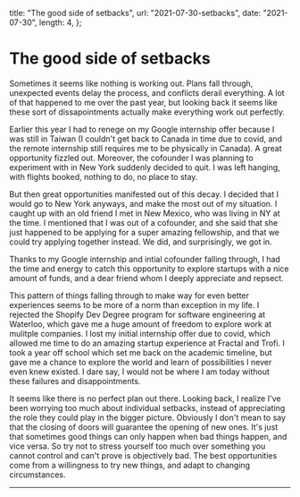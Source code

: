   title: "The good side of setbacks",
  url: "2021-07-30-setbacks",
  date: "2021-07-30",
  length: 4,
};

# The good side of setbacks

Sometimes it seems like nothing is working out. Plans fall through, unexpected events delay the process, and conflicts derail everything. A lot of that happened to me over the past year, but looking back it seems like these sort of dissapointments actually make everything work out perfectly.

Earlier this year I had to renege on my Google internship offer because I was still in Taiwan (I couldn't get back to Canada in time due to covid, and the remote internship still requires me to be physically in Canada). A great opportunity fizzled out. Moreover, the cofounder I was planning to experiment with in New York suddenly decided to quit. I was left hanging, with flights booked, nothing to do, no place to stay.

But then great opportunities manifested out of this decay. I decided that I would go to New York anyways, and make the most out of my situation. I caught up with an old friend I met in New Mexico, who was living in NY at the time. I mentioned that I was out of a cofounder, and she said that she just happened to be applying for a super amazing fellowship, and that we could try applying together instead. We did, and surprisingly, we got in.

Thanks to my Google internship and intial cofounder falling through, I had the time and energy to catch this opportunity to explore startups with a nice amount of funds, and a dear friend whom I deeply appreciate and repsect.

This pattern of things falling through to make way for even better experiences seems to be more of a norm than exception in my life. I rejected the Shopify Dev Degree program for software engineering at Waterloo, which gave me a huge amount of freedom to explore work at mulitple companies. I lost my initial internship offer due to covid, which allowed me time to do an amazing startup experience at Fractal and Trofi. I took a year off school which set me back on the academic timeline, but gave me a chance to explore the world and learn of possibilities I never even knew existed. I dare say, I would not be where I am today without these failures and disappointments.

It seems like there is no perfect plan out there. Looking back, I realize I've been worrying too much about individual setbacks, instead of appreciating the role they could play in the bigger picture. Obviously I don't mean to say that the closing of doors will guarantee the opening of new ones. It's just that sometimes good things can only happen when bad things happen, and vice versa. So try not to stress yourself too much over something you cannot control and can't prove is objectively bad. The best opportunities come from a willingness to try new things, and adapt to changing circumstances.

---
